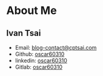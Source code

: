 # About Me

## Ivan Tsai

- Email: [blog-contact@cptsai.com](mailto:blog-contact@cptsai.com)
- Github: [oscar60310](https://github.com/oscar60310)
- linkedin: [oscar60310](https://www.linkedin.com/in/oscar60310/)
- Gitlab: [oscar60310](https://gitlab.com/oscar60310)
